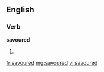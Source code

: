 ==English==

===Verb===
'''savoured'''

# {{past of|[[savour]]}}

[[fr:savoured]]
[[mg:savoured]]
[[vi:savoured]]